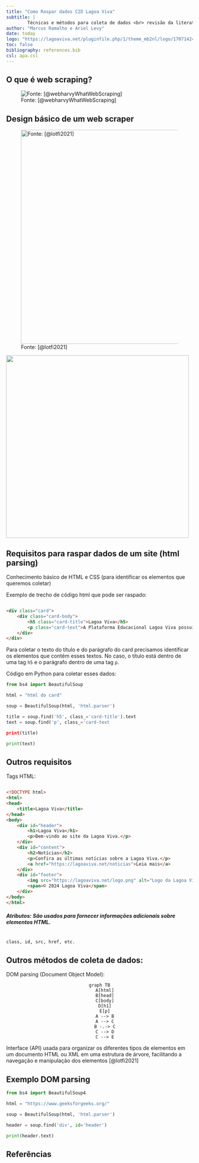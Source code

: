 ```yaml
---
title: "Como Raspar dados CID Lagoa Viva"
subtitle: |
        Técnicas e métodos para coleta de dados <br> revisão da literatura e estudo de caso
author: "Marcus Ramalho e Ariel Levy"
date: today
logo: "https://lagoaviva.net/pluginfile.php/1/theme_mb2nl/logo/1707142444/logo-lagoa-viva-v3.png"
toc: false
bibliography: references.bib
csl: apa.csl
---
```


## O que é web scraping?

![Fonte: [@webharvyWhatWebScraping]](images/paste-3.png){fig-align="center"}

## Design básico de um web scraper

![Fonte: [@lotfi2021]](images/paste-1.png){fig-align="center" width="578"}

![](images/paste-2.png){fig-align="center" width="493"}

## Requisitos para raspar dados de um site (html parsing)

Conhecimento básico de HTML e CSS (para identificar os elementos que queremos coletar)

Exemplo de trecho de código html que pode ser raspado:

``` html

<div class="card">
    <div class="card-body">
        <h5 class="card-title">Lagoa Viva</h5>
        <p class="card-text">A Plataforma Educacional Lagoa Viva possui uma grande inovação para a população de Maricá: o sistema de avaliação e identificação de perfis comportamentais. Vamos entender como isso funciona?</p>
    </div>
</div>
```

Para coletar o texto do título e do parágrafo do card precisamos identificar os elementos que contém esses textos. No caso, o título está dentro de uma tag `h5` e o parágrafo dentro de uma tag `p`.

Código em Python para coletar esses dados:

``` python
from bs4 import BeautifulSoup

html = "html do card"

soup = BeautifulSoup(html, 'html.parser')

title = soup.find('h5', class_='card-title').text
text = soup.find('p', class_='card-text

print(title)

print(text)
```

## Outros requisitos

Tags HTML:

``` html

<!DOCTYPE html>
<html>
<head>
    <title>Lagoa Viva</title>
</head>
<body>
    <div id="header">
        <h1>Lagoa Viva</h1>
        <p>Bem-vindo ao site da Lagoa Viva.</p>
    </div>
    <div id="content">
        <h2>Notícias</h2>
        <p>Confira as últimas notícias sobre a Lagoa Viva.</p>
        <a href="https://lagoaviva.net/noticias">Leia mais</a>
    </div>
    <div id="footer">
        <img src="https://lagoaviva.net/logo.png" alt="Logo da Lagoa Viva">
        <span>© 2024 Lagoa Viva</span>
    </div>
</body>
</html>
```

##### Atributos: São usados para fornecer informações adicionais sobre elementos HTML.

``` html

class, id, src, href, etc.
```

## Outros métodos de coleta de dados:

DOM parsing (Document Object Model):

<center>

```mermaid
graph TB
    A[html]
    B[head]
    C[body]
    D[h1]
    E[p]
    A --> B
    A --> C
    B -.-> C
    C --> D
    C --> E
```

</center>

Interface (API) usada para organizar os diferentes tipos de elementos em um documento HTML ou XML em uma estrutura de árvore, facilitando a navegação e manipulação dos elementos [@lotfi2021]

## Exemplo DOM parsing

``` python
from bs4 import BeautifulSoup4

html = "https://www.geeksforgeeks.org/"

soup = BeautifulSoup(html, 'html.parser')

header = soup.find('div', id='header')

print(header.text)
```


## Referências